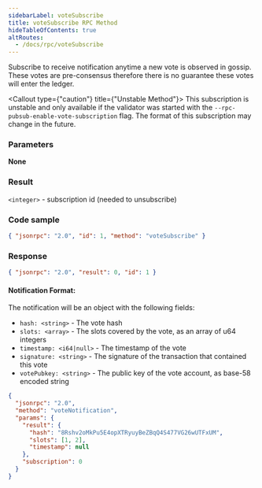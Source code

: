 ```yaml
---
sidebarLabel: voteSubscribe
title: voteSubscribe RPC Method
hideTableOfContents: true
altRoutes:
  - /docs/rpc/voteSubscribe
---
```


Subscribe to receive notification anytime a new vote is observed in gossip.
These votes are pre-consensus therefore there is no guarantee these votes will
enter the ledger.

<Callout type={"caution"} title={"Unstable Method"}>
  This subscription is unstable and only available if the validator was started
  with the `--rpc-pubsub-enable-vote-subscription` flag. The format of this
  subscription may change in the future.
</Callout>

<DocSideBySide>

<DocLeftSide>

### Parameters

**None**

### Result

`<integer>` - subscription id (needed to unsubscribe)

</DocLeftSide>

<DocRightSide>

### Code sample

```json
{ "jsonrpc": "2.0", "id": 1, "method": "voteSubscribe" }
```

### Response

```json
{ "jsonrpc": "2.0", "result": 0, "id": 1 }
```

</DocRightSide>
</DocSideBySide>

#### Notification Format:

The notification will be an object with the following fields:

-   `hash: <string>` - The vote hash
-   `slots: <array>` - The slots covered by the vote, as an array of u64 integers
-   `timestamp: <i64|null>` - The timestamp of the vote
-   `signature: <string>` - The signature of the transaction that contained this
    vote
-   `votePubkey: <string>` - The public key of the vote account, as base-58
    encoded string

```json
{
  "jsonrpc": "2.0",
  "method": "voteNotification",
  "params": {
    "result": {
      "hash": "8Rshv2oMkPu5E4opXTRyuyBeZBqQ4S477VG26wUTFxUM",
      "slots": [1, 2],
      "timestamp": null
    },
    "subscription": 0
  }
}
```
